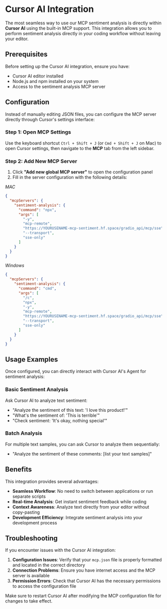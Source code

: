 # Cursor AI Integration

<CourseFloatingBanner chapter={2} classNames="absolute z-10 right-0 top-0" />

The most seamless way to use our MCP sentiment analysis is directly within **Cursor AI** using the built-in MCP support. This integration allows you to perform sentiment analysis directly in your coding workflow without leaving your editor.

## Prerequisites

Before setting up the Cursor AI integration, ensure you have:
- Cursor AI editor installed
- Node.js and npm installed on your system
- Access to the sentiment analysis MCP server

## Configuration

Instead of manually editing JSON files, you can configure the MCP server directly through Cursor's settings interface:

### Step 1: Open MCP Settings

Use the keyboard shortcut `Ctrl + Shift + J` (or `Cmd + Shift + J` on Mac) to open Cursor settings, then navigate to the **MCP** tab from the left sidebar.

### Step 2: Add New MCP Server

1. Click **"Add new global MCP server"** to open the configuration panel
2. Fill in the server configuration with the following details:

*MAC*
```json
{
  "mcpServers": {
    "sentiment-analysis": {
      "command": "npx",
      "args": [
        "-y",
        "mcp-remote",
        "https://YOURUSENAME-mcp-sentiment.hf.space/gradio_api/mcp/sse",
        "--transport",
        "sse-only"
      ]
    }
  }
}
```

*Windows*
```json
{
  "mcpServers": {
    "sentiment-analysis": {
      "command": "cmd",
      "args": [
        "/c",
        "npx",
        "-y",
        "mcp-remote",
        "https://YOURUSENAME-mcp-sentiment.hf.space/gradio_api/mcp/sse",
        "--transport",
        "sse-only"
      ]
    }
  }
}
```

## Usage Examples

Once configured, you can directly interact with Cursor AI's Agent for sentiment analysis:

### Basic Sentiment Analysis

Ask Cursor AI to analyze text sentiment:
- "Analyze the sentiment of this text: 'I love this product!'"
- "What's the sentiment of: 'This is terrible'"
- "Check sentiment: 'It's okay, nothing special'"

### Batch Analysis

For multiple text samples, you can ask Cursor to analyze them sequentially:
- "Analyze the sentiment of these comments: [list your text samples]"

## Benefits

This integration provides several advantages:

- **Seamless Workflow**: No need to switch between applications or run separate scripts
- **Real-time Analysis**: Get instant sentiment feedback while coding
- **Context Awareness**: Analyze text directly from your editor without copy-pasting
- **Development Efficiency**: Integrate sentiment analysis into your development process

## Troubleshooting

If you encounter issues with the Cursor AI integration:

1. **Configuration Issues**: Verify that your `mcp.json` file is properly formatted and located in the correct directory
2. **Connection Problems**: Ensure you have internet access and the MCP server is available
3. **Permission Errors**: Check that Cursor AI has the necessary permissions to access the configuration file

Make sure to restart Cursor AI after modifying the MCP configuration file for changes to take effect.
